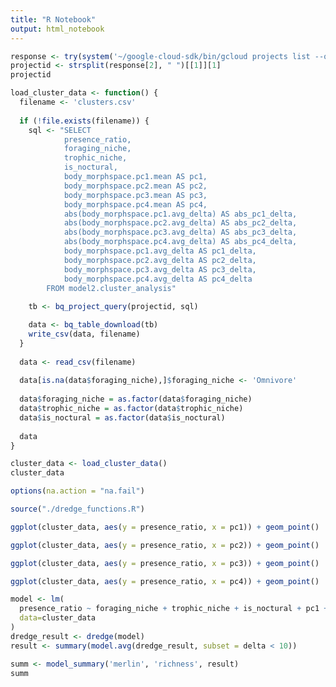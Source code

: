 ```yaml
---
title: "R Notebook"
output: html_notebook
---
```

```r
response <- try(system('~/google-cloud-sdk/bin/gcloud projects list --quiet', intern = T))
projectid <- strsplit(response[2], " ")[[1]][1]
projectid
```

```r
load_cluster_data <- function() {
  filename <- 'clusters.csv'
  
  if (!file.exists(filename)) {
    sql <- "SELECT
            presence_ratio,
            foraging_niche, 
            trophic_niche, 
            is_noctural, 
            body_morphspace.pc1.mean AS pc1, 
            body_morphspace.pc2.mean AS pc2, 
            body_morphspace.pc3.mean AS pc3, 
            body_morphspace.pc4.mean AS pc4,
            abs(body_morphspace.pc1.avg_delta) AS abs_pc1_delta, 
            abs(body_morphspace.pc2.avg_delta) AS abs_pc2_delta, 
            abs(body_morphspace.pc3.avg_delta) AS abs_pc3_delta, 
            abs(body_morphspace.pc4.avg_delta) AS abs_pc4_delta,
            body_morphspace.pc1.avg_delta AS pc1_delta, 
            body_morphspace.pc2.avg_delta AS pc2_delta, 
            body_morphspace.pc3.avg_delta AS pc3_delta, 
            body_morphspace.pc4.avg_delta AS pc4_delta
        FROM model2.cluster_analysis"
  
    tb <- bq_project_query(projectid, sql)

    data <- bq_table_download(tb)
    write_csv(data, filename)
  }
  
  data <- read_csv(filename)
  
  data[is.na(data$foraging_niche),]$foraging_niche <- 'Omnivore'
  
  data$foraging_niche = as.factor(data$foraging_niche)
  data$trophic_niche = as.factor(data$trophic_niche)
  data$is_noctural = as.factor(data$is_noctural)
  
  data
}
```


```r
cluster_data <- load_cluster_data()
cluster_data
```

```r
options(na.action = "na.fail") 
```

```r
source("./dredge_functions.R")
```


```r
ggplot(cluster_data, aes(y = presence_ratio, x = pc1)) + geom_point()
```
```r
ggplot(cluster_data, aes(y = presence_ratio, x = pc2)) + geom_point()
```
```r
ggplot(cluster_data, aes(y = presence_ratio, x = pc3)) + geom_point()
```
```r
ggplot(cluster_data, aes(y = presence_ratio, x = pc4)) + geom_point()
```

```r
model <- lm(
  presence_ratio ~ foraging_niche + trophic_niche + is_noctural + pc1 + pc2 + pc3 + pc4 + pc1_delta + pc2_delta + pc3_delta + pc4_delta + abs_pc1_delta + abs_pc2_delta + abs_pc3_delta + abs_pc4_delta,
  data=cluster_data
)
dredge_result <- dredge(model)
result <- summary(model.avg(dredge_result, subset = delta < 10))

summ <- model_summary('merlin', 'richness', result)
summ
```


